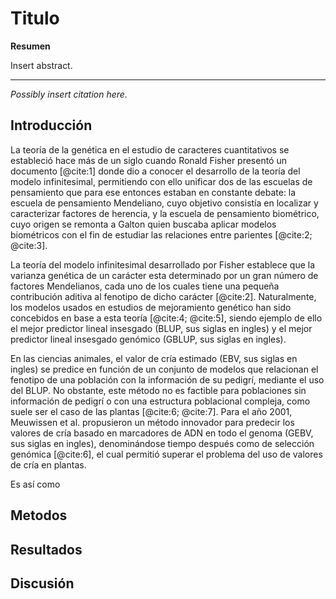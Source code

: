 # Titulo

__Resumen__

\noindent 
Insert abstract.

---

\vspace*{\fill}
\noindent
_Possibly insert citation here._
\newpage

## Introducción {#intro2}

La teoría de la genética en el estudio de caracteres cuantitativos se estableció hace más de un siglo cuando Ronald Fisher presentó un documento [@cite:1] donde dio a conocer el desarrollo de la teoría del modelo infinitesimal, permitiendo con ello unificar dos de las escuelas de pensamiento que para ese entonces estaban en constante debate: la escuela de pensamiento Mendeliano, cuyo objetivo consistía en localizar y caracterizar factores de herencia, y la escuela de pensamiento biométrico, cuyo origen se remonta a Galton quien buscaba aplicar modelos biométricos con el fin de estudiar las relaciones entre parientes [@cite:2; @cite:3].

La teoría del modelo infinitesimal desarrollado por Fisher establece que la varianza genética de un carácter esta determinado por un gran número de factores Mendelianos, cada uno de los cuales tiene una pequeña contribución aditiva al fenotipo de dicho carácter [@cite:2]. Naturalmente, los modelos usados en estudios de mejoramiento genético han sido concebidos en base a esta teoría [@cite:4; @cite:5], siendo ejemplo de ello el mejor predictor lineal insesgado (BLUP, sus siglas en ingles) y el mejor predictor lineal insesgado genómico (GBLUP, sus siglas en ingles).

En las ciencias animales, el valor de cría estimado (EBV, sus siglas en ingles) se predice en función de un conjunto de modelos que relacionan el fenotipo de una población con la información de su pedigrí, mediante el uso del BLUP. No obstante, este método no es factible para poblaciones sin información de pedigrí o con una estructura poblacional compleja, como suele ser el caso de las plantas [@cite:6; @cite:7]. Para el año 2001, Meuwissen et al. propusieron un método innovador para predecir los valores de cría basado en marcadores de ADN en todo el genoma (GEBV, sus siglas en ingles), denominándose tiempo después como de selección genómica [@cite:6], el cual permitió superar el problema del uso de valores de cría en plantas.

Es así como

## Metodos {#methods2}



## Resultados {#results2}



## Discusión {#discussion2}


